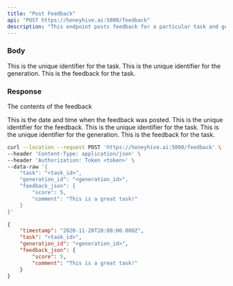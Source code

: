 ```yaml
---
title: "Post Feedback"
api: "POST https://honeyhive.ai:5000/feedback"
description: "This endpoint posts feedback for a particular task and generation_id."
---
```


### Body

<ParamField body="task" type="string" Required>
  This is the unique identifier for the task.
</ParamField>

<ParamField body="generation_id" type="string" Required>
  This is the unique identifier for the generation.
</ParamField>

<ParamField body="feedback_json" type="object" Required>
  This is the feedback for the task.
</ParamField>

### Response

<ResponseField name="data" type="object">

The contents of the feedback

<Expandable title="Toggle object">

<ResponseField name="timestamp" type="string">
  This is the date and time when the feedback was posted.
</ResponseField>

<ResponseField name="feedback_id" type="string">
  This is the unique identifier for the feedback.
</ResponseField>

<ResponseField name="task" type="string">
  This is the unique identifier for the task.
</ResponseField>

<ResponseField name="generation_id" type="string">
  This is the unique identifier for the generation.
</ResponseField>

<ResponseField name="feedback_json" type="object">
  This is the feedback for the task.
</ResponseField>

</Expandable>

</ResponseField>

<RequestExample>

```bash Example Request
curl --location --request POST 'https://honeyhive.ai:5000/feedback' \
--header 'Content-Type: application/json' \
--header 'Authorization: Token <token>' \
--data-raw '{
    "task": "<task_id>",
    "generation_id": "<generation_id>",
    "feedback_json": {
        "score": 5,
        "comment": "This is a great task!"
    }
}'
```

</RequestExample>

<ResponseExample>

```json Response
{
    "timestamp": "2020-11-20T20:00:00.000Z",
    "task": "<task_id>",
    "generation_id": "<generation_id>",
    "feedback_json": {
        "score": 5,
        "comment": "This is a great task!"
    }
}

```

</ResponseExample>